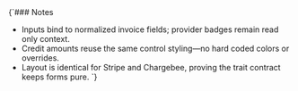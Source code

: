
<Meta of={InvoiceFormStories} />

<Canvas>
  <Story of={InvoiceFormStories.CreditWorkflow} />
</Canvas>

<Markdown>
{`### Notes

- Inputs bind to normalized invoice fields; provider badges remain read only context.
- Credit amounts reuse the same control styling—no hard coded colors or overrides.
- Layout is identical for Stripe and Chargebee, proving the trait contract keeps forms pure.
`}
</Markdown>
